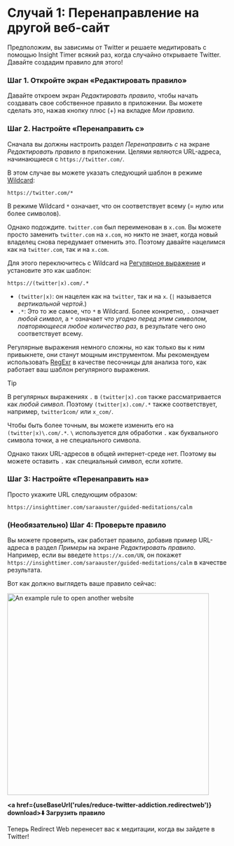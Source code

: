 
# Случай 1: Перенаправление на другой веб-сайт

Предположим, вы зависимы от Twitter и решаете медитировать с помощью Insight Timer всякий раз, когда случайно открываете Twitter. Давайте создадим правило для этого!

### Шаг 1. Откройте экран «Редактировать правило»

Давайте откроем экран *Редактировать правило*, чтобы начать создавать свое собственное правило в приложении. Вы можете сделать это, нажав кнопку плюс (+) на вкладке *Мои правила*.

### Шаг 2. Настройте «Перенаправить с»

Сначала вы должны настроить раздел *Перенаправить с* на экране *Редактировать правило* в приложении. Целями являются URL-адреса, начинающиеся с `https://twitter.com/`.

В этом случае вы можете указать следующий шаблон в режиме [Wildcard](/rule-settings#url-pattern-wildcard):

```
https://twitter.com/*
```

В режиме Wildcard `*` означает, что он соответствует всему (= нулю или более символов).

Однако подождите. `twitter.com` был переименован в `x.com`. Вы можете просто заменить `twitter.com` на `x.com`, но никто не знает, когда новый владелец снова передумает отменить это. Поэтому давайте нацелимся как на `twitter.com`, так и на `x.com`.

Для этого переключитесь с Wildcard на [Регулярное выражение](/rule-settings#url-pattern-regular-expression) и установите это как шаблон:

```
https://(twitter|x).com/.*
```

* `(twitter|x)`: он нацелен как на `twitter`, так и на `x`. (`|` называется *вертикальной чертой*.)
* `.*`: Это то же самое, что `*` в Wildcard. Более конкретно, `.` означает *любой символ*, а `*` означает *что угодно перед этим символом, повторяющееся любое количество раз*, в результате чего оно соответствует всему.

Регулярные выражения немного сложны, но как только вы к ним привыкнете, они станут мощным инструментом. Мы рекомендуем использовать [RegExr](https://regexr.com) в качестве песочницы для анализа того, как работает ваш шаблон регулярного выражения.

> [!TIP]
> В регулярных выражениях `.` в `(twitter|x).com` также рассматривается как *любой символ*. Поэтому `(twitter|x).com/.*` также соответствует, например, `twitter1com/` или `x_com/`.
> 
> Чтобы быть более точным, вы можете изменить его на `(twitter|x)\.com/.*`. `\` используется для обработки `.` как буквального символа точки, а не специального символа.
> 
> Однако таких URL-адресов в общей интернет-среде нет. Поэтому вы можете оставить `.` как специальный символ, если хотите.

### Шаг 3: Настройте «Перенаправить на»

Просто укажите URL следующим образом:

```
https://insighttimer.com/saraauster/guided-meditations/calm
```

### (Необязательно) Шаг 4: Проверьте правило

Вы можете проверить, как работает правило, добавив пример URL-адреса в раздел *Примеры* на экране *Редактировать правило*. Например, если вы введете `https://x.com/UN`, он покажет `https://insighttimer.com/saraauster/guided-meditations/calm` в качестве результата.

Вот как должно выглядеть ваше правило сейчас:

<Image src={RuleCreationOpenAnotherWebsiteRulePreview} alt="An example rule to open another website" height="460" hasRoundedCorners hasShadow />

**<a href={useBaseUrl('rules/reduce-twitter-addiction.redirectweb')} download>⬇️ Загрузить правило</a>**

Теперь Redirect Web перенесет вас к медитации, когда вы зайдете в Twitter!

